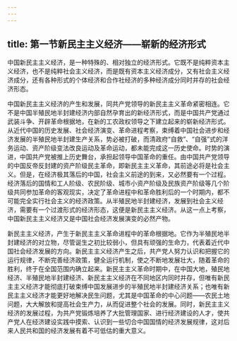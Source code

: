 ```yaml
---
---
---
```

title: 第一节新民主主义经济——崭新的经济形式
---



中国新民主主义经济，是一种特殊的、相对独立的经济形式。它既不是纯粹资本主义经济，也不是纯粹社会主义经济，而是既有资本主义经济成分，又有社会主义经济成分，还有各种形式的个体经济和合作社经济的多种经济成分同时并存的社会经济形态。

中国新民主主义经济的产生和发展，同共产党领导的新民主主义革命紧密相连。它不是中国半殖民地半封建经济内部自然孕育出的新经济形式，而是中国共产党通过武装斗争、开辟革命根据地，在新的工农政权领导之下建立起来的崭新经济形式。从近代中国的历史发展、社会经济演变、革命进程考察，束缚着中国社会进步和经济发展的半殖民地半封建生产关系，势必被打破，而清政府“自救”、“自强”式的洋务运动、资产阶级变法改良运动及革命运动，都未能完成这一历史使命。时势的演进，中国共产党被推上历史舞台，承担起领导中国革命的重任。由中国共产党领导的中国反帝反封建的资产阶级民主革命，即新民主主义革命，其前途必将是社会主义。但是，在经济极其落后的中国，社会主义前途的到来，又必然要有一个过程。经济落后的国情和工人阶级、农民阶级、城市小资产阶级及民族资产阶级等几个阶级共同参加革命的客观现实，决定了革命进程中和革命胜利后的一个时期内，都不可能完全实行社会主义的经济政策。从半殖民地半封建经济，发展到社会主义经济，需要有一个过渡形式的经济形态，这便是新民主主义经济。从这一点上考察，中国新民主主义经济又是中国社会经济发展演变的必然产物。

新民主主义经济，产生于新民主主义革命进程中的革命根据地。它作为半殖民地半封建经济的对立物，尽管诞生之初比较弱小，但具有顽强的生命力，代表着近代中国社会经济发展的方向。新民主主义经济产生之后，共产党人努力认识和把握它的运行规律，不断完善经济政策，健全运行机制，使之不断地发展壮大，随着革命的胜利，终于在全国范围内确立起来。新民主主义革命时期中，在中国大地，殖民地经济、半殖民地半封建经济、新民主主义经济在不同地区内同时并存，但唯有新民主主义经济才能彻底打破束缚中国发展进步的半殖民地半封建经济关系；也唯有新民主主义经济才能更好地解决民生问题，尤其是中国革命的中心问题——农民土地问题，大大解放和提高社会生产力，从而促进整个社会的发展。同时，新民主主义经济的发展过程，为共产党锻炼培养了大批管理国家、进行经济建设的人才，使共产党人在经济建设实践中摸索、认识到一些切合中国国情的经济发展规律，这对后来人民共和国的经济发展有着不可低估的重大意义。